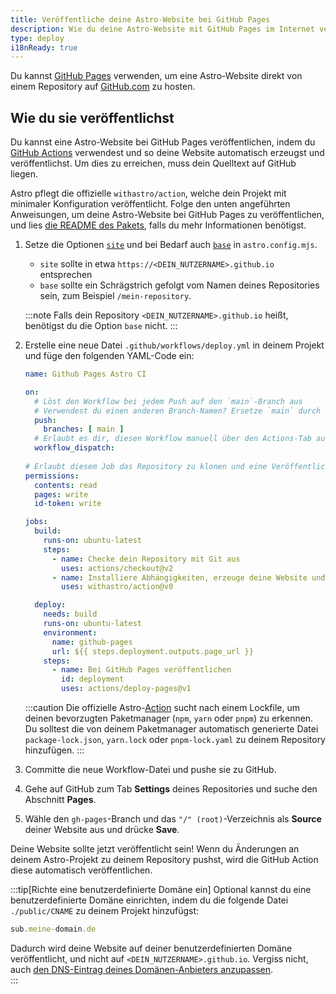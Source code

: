```yaml
---
title: Veröffentliche deine Astro-Website bei GitHub Pages
description: Wie du deine Astro-Website mit GitHub Pages im Internet veröffentlichst.
type: deploy
i18nReady: true
---
```


Du kannst [GitHub Pages](https://pages.github.com/) verwenden, um eine Astro-Website direkt von einem Repository auf [GitHub.com](https://github.com/) zu hosten.

## Wie du sie veröffentlichst

Du kannst eine Astro-Website bei GitHub Pages veröffentlichen, indem du [GitHub Actions](https://github.com/features/actions) verwendest und so deine Website automatisch erzeugst und veröffentlichst. Um dies zu erreichen, muss dein Quelltext auf GitHub liegen.

Astro pflegt die offizielle `withastro/action`, welche dein Projekt mit minimaler Konfiguration veröffentlicht. Folge den unten angeführten Anweisungen, um deine Astro-Website bei GitHub Pages zu veröffentlichen, und lies [die README des Pakets](https://github.com/withastro/action), falls du mehr Informationen benötigst.

1. Setze die Optionen [`site`](/de/reference/configuration-reference/#site) und bei Bedarf auch [`base`](/de/reference/configuration-reference/#base) in `astro.config.mjs`.
    - `site` sollte in etwa `https://<DEIN_NUTZERNAME>.github.io` entsprechen
    - `base` sollte ein Schrägstrich gefolgt vom Namen deines Repositories sein, zum Beispiel `/mein-repository`.
    
    :::note
    Falls dein Repository `<DEIN_NUTZERNAME>.github.io` heißt, benötigst du die Option `base` nicht.
    :::

2. Erstelle eine neue Datei `.github/workflows/deploy.yml` in deinem Projekt und füge den folgenden YAML-Code ein:

    ```yaml
    name: Github Pages Astro CI

    on:
      # Löst den Workflow bei jedem Push auf den `main`-Branch aus
      # Verwendest du einen anderen Branch-Namen? Ersetze `main` durch den Namen deines Branches
      push:
        branches: [ main ]
      # Erlaubt es dir, diesen Workflow manuell über den Actions-Tab auf GitHub zu starten
      workflow_dispatch:
      
    # Erlaubt diesem Job das Repository zu klonen und eine Veröffentlichung bei GitHub Pages zu erstellen
    permissions:
      contents: read
      pages: write
      id-token: write

    jobs:
      build:
        runs-on: ubuntu-latest
        steps:
          - name: Checke dein Repository mit Git aus
            uses: actions/checkout@v2          
          - name: Installiere Abhängigkeiten, erzeuge deine Website und lade sie hoch
            uses: withastro/action@v0

      deploy:
        needs: build
        runs-on: ubuntu-latest
        environment:
          name: github-pages
          url: ${{ steps.deployment.outputs.page_url }}
        steps:
          - name: Bei GitHub Pages veröffentlichen
            id: deployment
            uses: actions/deploy-pages@v1
    ```
    
    :::caution
    Die offizielle Astro-[Action](https://github.com/withastro/action) sucht nach einem Lockfile, um deinen bevorzugten Paketmanager (`npm`, `yarn` oder `pnpm`) zu erkennen. Du solltest die von deinem Paketmanager automatisch generierte Datei `package-lock.json`, `yarn.lock` oder `pnpm-lock.yaml` zu deinem Repository hinzufügen.
    :::

3. Committe die neue Workflow-Datei und pushe sie zu GitHub.

4. Gehe auf GitHub zum Tab **Settings** deines Repositories und suche den Abschnitt **Pages**.  

5. Wähle den `gh-pages`-Branch und das `"/" (root)`-Verzeichnis als **Source** deiner Website aus und drücke **Save**.  
  
Deine Website sollte jetzt veröffentlicht sein! Wenn du Änderungen an deinem Astro-Projekt zu deinem Repository pushst, wird die GitHub Action diese automatisch veröffentlichen.

:::tip[Richte eine benutzerdefinierte Domäne ein]
Optional kannst du eine benutzerdefinierte Domäne einrichten, indem du die folgende Datei `./public/CNAME` zu deinem Projekt hinzufügst:

```js title="public/CNAME"
sub.meine-domain.de
```

Dadurch wird deine Website auf deiner benutzerdefinierten Domäne veröffentlicht, und nicht auf `<DEIN_NUTZERNAME>.github.io`. Vergiss nicht, auch [den DNS-Eintrag deines Domänen-Anbieters anzupassen](https://docs.github.com/en/pages/configuring-a-custom-domain-for-your-github-pages-site/managing-a-custom-domain-for-your-github-pages-site#configuring-a-subdomain).   
:::
